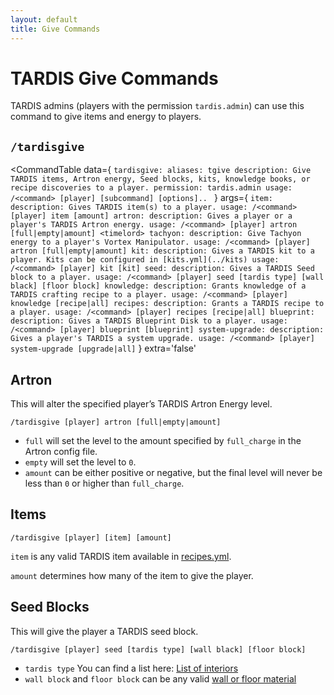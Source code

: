 ```yaml
---
layout: default
title: Give Commands
---
```



# TARDIS Give Commands

TARDIS admins (players with the permission `tardis.admin`) can use this command to give items and energy to players.

## `/tardisgive`

<CommandTable data={
    `tardisgive:
        aliases: tgive
        description: Give TARDIS items, Artron energy, Seed blocks, kits, knowledge books, or recipe discoveries to a player.
        permission: tardis.admin
        usage: /<command> [player] [subcommand] [options]..
    `
}
args={
    `
    item:
      description: Gives TARDIS item(s) to a player.
      usage: /<command> [player] item [amount]
    artron:
      description: Gives a player or a player's TARDIS Artron energy.
      usage: /<command> [player] artron [full|empty|amount] <timelord>
    tachyon:
      description: Give Tachyon energy to a player's Vortex Manipulator.
      usage: /<command> [player] artron [full|empty|amount]
    kit:
      description: Gives a TARDIS kit to a player. Kits can be configured in [kits.yml](../kits)
      usage: /<command> [player] kit [kit]
    seed:
      description: Gives a TARDIS Seed block to a player.
      usage: /<command> [player] seed [tardis type] [wall black] [floor block]
    knowledge:
      description: Grants knowledge of a TARDIS crafting recipe to a player.
      usage: /<command> [player] knowledge [recipe|all]
    recipes:
      description: Grants a TARDIS recipe to a player.
      usage: /<command> [player] recipes [recipe|all]
    blueprint:
      description: Gives a TARDIS Blueprint Disk to a player.
      usage: /<command> [player] blueprint [blueprint]
    system-upgrade:
      description: Gives a player's TARDIS a system upgrade.
      usage: /<command> [player] system-upgrade [upgrade|all]
`
}
extra='false'
>

</CommandTable>

## Artron

This will alter the specified player’s TARDIS Artron Energy level.

```
/tardisgive [player] artron [full|empty|amount]
```

- `full` will set the level to the amount specified by `full_charge` in the Artron config file.
- `empty` will set the level to `0`.
- `amount` can be either positive or negative, but the final level will never be less than `0` or higher
than `full_charge`.

## Items

```
/tardisgive [player] [item] [amount]
```

`item` is any valid TARDIS item available in [recipes.yml](/recipes).

`amount` determines how many of the item to give the player.

## Seed Blocks

This will give the player a TARDIS seed block.

```
/tardisgive [player] seed [tardis type] [wall black] [floor block]
```

- `tardis type` You can find a list here: [List of interiors](/creating-a-tardis#tardis-types)
- `wall block` and `floor block` can be any valid [wall or floor material](/walls)
